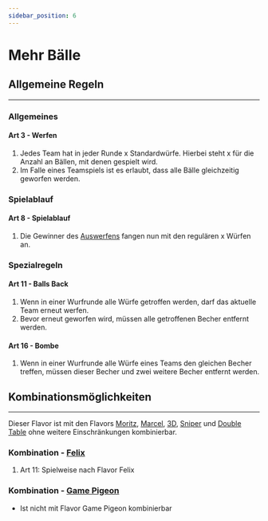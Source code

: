 ```yaml
---
sidebar_position: 6
---
```


# Mehr Bälle

<FlavorPreamble />

## Allgemeine Regeln

<hr />

### Allgemeines

#### Art 3 - Werfen

1. Jedes Team hat in jeder Runde <Highlight>x</Highlight> Standardwürfe. <Highlight>Hierbei steht x für die Anzahl an Bällen, mit denen gespielt wird.</Highlight>
2. Im Falle eines Teamspiels ist es erlaubt, dass <Highlight>alle</Highlight> Bälle gleichzeitig geworfen werden.

### Spielablauf

#### Art 8 - Spielablauf

1. Die Gewinner des [Auswerfens](../regelwerk.mdx#art-7---auswerfen) fangen nun mit den regulären <Highlight>x</Highlight> Würfen an.

### Spezialregeln

#### Art 11 - Balls Back

1. Wenn in einer Wurfrunde <Highlight>alle</Highlight> Würfe getroffen werden, darf das aktuelle Team erneut werfen.
2. Bevor erneut geworfen wird, müssen <Highlight>alle</Highlight> getroffenen Becher entfernt werden.

#### Art 16 - Bombe

1.  Wenn in einer Wurfrunde <Highlight>alle</Highlight> Würfe eines Teams den gleichen Becher treffen, müssen dieser Becher und zwei weitere Becher entfernt werden.

## Kombinationsmöglichkeiten

<hr />

Dieser Flavor ist mit den Flavors [Moritz](moritz), [Marcel](marcel), [3D](3d), [Sniper](sniper) und [Double Table](double_table) ohne weitere Einschränkungen kombinierbar.

### Kombination - [Felix](felix)

1. Art 11: Spielweise nach Flavor Felix

### Kombination - [Game Pigeon](game_pigeon)

-   Ist nicht mit Flavor Game Pigeon kombinierbar
